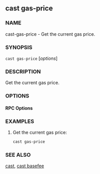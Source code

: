 
## cast gas-price

### NAME

cast-gas-price - Get the current gas price.

### SYNOPSIS

`cast gas-price` [*options*]

### DESCRIPTION

Get the current gas price.

### OPTIONS

#### RPC Options

<RpcUrlOption />

<CommonOptions />

### EXAMPLES

1. Get the current gas price:
   ```sh
   cast gas-price
   ```

### SEE ALSO

[cast](./cast.md), [cast basefee](./cast-basefee.md)
